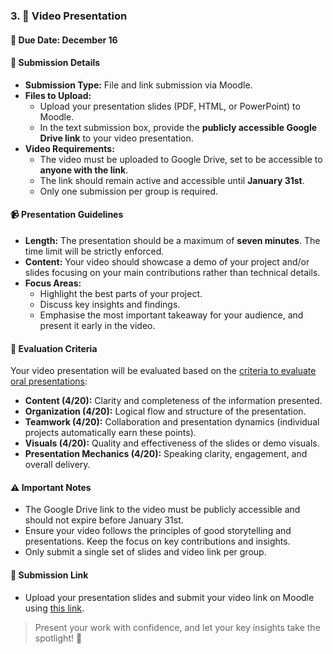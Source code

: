 ### 3. 🎥 **Video Presentation**

#### 📅 **Due Date:** December 16

#### 📄 **Submission Details**

- **Submission Type:** File and link submission via Moodle.
- **Files to Upload:**
  - Upload your presentation slides (PDF, HTML, or PowerPoint) to Moodle.
  - In the text submission box, provide the **publicly accessible Google Drive link** to your video presentation.
- **Video Requirements:**
  - The video must be uploaded to Google Drive, set to be accessible to **anyone with the link**.
  - The link should remain active and accessible until **January 31st**.
  - Only one submission per group is required.

#### 📹 **Presentation Guidelines**

- **Length:** The presentation should be a maximum of **seven minutes**. The time limit will be strictly enforced.
- **Content:** Your video should showcase a demo of your project and/or slides focusing on your main contributions rather than technical details.
- **Focus Areas:**
  - Highlight the best parts of your project.
  - Discuss key insights and findings.
  - Emphasise the most important takeaway for your audience, and present it early in the video.

#### 🎯 **Evaluation Criteria**

Your video presentation will be evaluated based on the [criteria to evaluate oral presentations](https://dept.writing.wisc.edu/wac/the-challenge-of-evaluating-oral-presentations/):

- **Content (4/20):** Clarity and completeness of the information presented.
- **Organization (4/20):** Logical flow and structure of the presentation.
- **Teamwork (4/20):** Collaboration and presentation dynamics (individual projects automatically earn these points).
- **Visuals (4/20):** Quality and effectiveness of the slides or demo visuals.
- **Presentation Mechanics (4/20):** Speaking clarity, engagement, and overall delivery.

#### ⚠️ **Important Notes**

- The Google Drive link to the video must be publicly accessible and should not expire before January 31st.
- Ensure your video follows the principles of good storytelling and presentations. Keep the focus on key contributions and insights.
- Only submit a single set of slides and video link per group.

#### 🔗 **Submission Link**

- Upload your presentation slides and submit your video link on Moodle using [this link](#).

> Present your work with confidence, and let your key insights take the spotlight! 🚀
